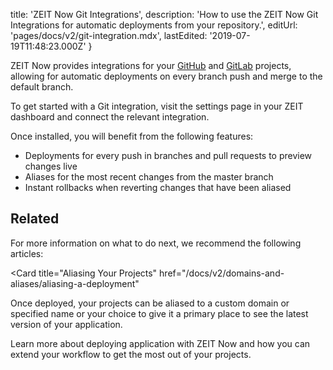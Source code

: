 
  title: 'ZEIT Now Git Integrations',
  description:
    'How to use the ZEIT Now Git Integrations for automatic deployments from your repository.',
  editUrl: 'pages/docs/v2/git-integration.mdx',
  lastEdited: '2019-07-19T11:48:23.000Z'
}

ZEIT Now provides integrations for your [GitHub](https://github.com) and [GitLab](https://gitlab.com) projects, allowing for automatic deployments on every branch push and merge to the default branch.

To get started with a Git integration, visit the settings page in your ZEIT dashboard and connect the relevant integration.

Once installed, you will benefit from the following features:

- Deployments for every push in branches and pull requests to preview changes live
- Aliases for the most recent changes from the master branch
- Instant rollbacks when reverting changes that have been aliased

## Related

For more information on what to do next, we recommend the following articles:

<Card
  title="Aliasing Your Projects"
  href="/docs/v2/domains-and-aliases/aliasing-a-deployment"
>
  Once deployed, your projects can be aliased to a custom domain or specified
  name or your choice to give it a primary place to see the latest version of
  your application.
</Card>

<Card title="Deployment Basics" href="/docs/v2/deployment/deployment-basics">
  Learn more about deploying application with ZEIT Now and how you can extend
  your workflow to get the most out of your projects.
</Card>

